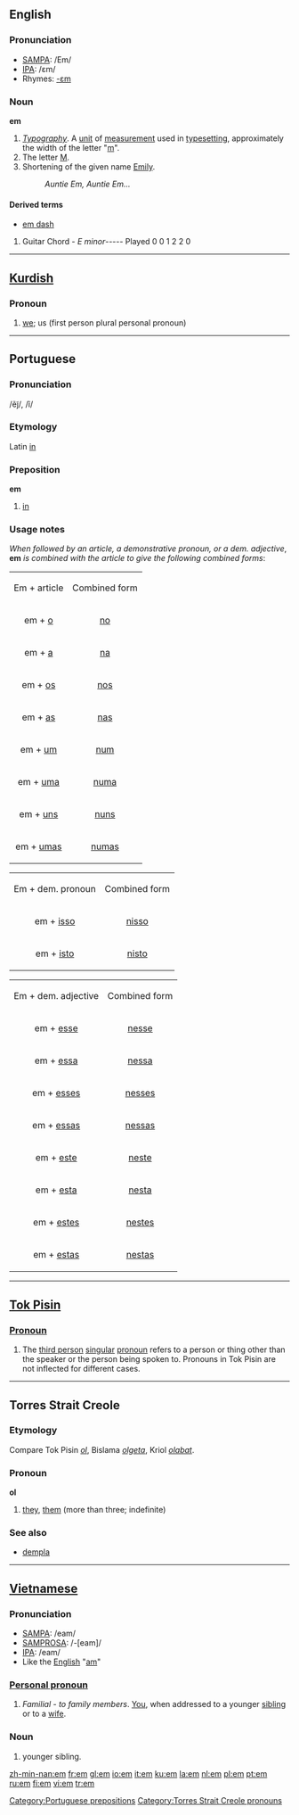 ==English==

===Pronunciation===
*[[SAMPA]]: /Em/
*[[International Phonetic Alphabet|IPA]]: /ɛm/
*Rhymes: [[Rhymes:English:-ɛm|-ɛm]]

===Noun===
'''em'''
#''[[Typography]]''. A [[unit]] of [[measure]]ment used in [[typesetting]], approximately the width of the letter "[[m]]".
#The letter [[M]].
#Shortening of the given name [[Emily]].
#:''Auntie Em, Auntie Em...''

====Derived terms====
*[[em dash]]

# Guitar Chord - ''E minor''----- Played 0 0 1 2 2 0

----

==[[Kurdish]]==
===Pronoun===

#[[we]]; us (first person plural personal pronoun)


-----

==Portuguese==
===Pronunciation===
/e&#771;j̃/, /ĩ/
===Etymology===
Latin [[in]]
===Preposition===
'''em'''
# [[in]]

===Usage notes===
''When followed by an article, a demonstrative pronoun, or a dem. adjective'', '''em''' ''is combined with the article to give the following combined forms'':

{| border="1" align="center" cellpadding="5"
|-
|Em + article
|Combined form

|-
|align="center"|em + [[o]]
|align="center"|[[no]]

|-
|align="center"|em + [[a]]
|align="center"|[[na]]

|-
|align="center"|em + [[os]]
|align="center"|[[nos]]

|-
|align="center"|em + [[as]]
|align="center"|[[nas]]

|-
|align="center"|em + [[um]]
|align="center"|[[num]]

|-
|align="center"|em + [[uma]]
|align="center"|[[numa]]

|-
|align="center"|em + [[uns]]
|align="center"|[[nuns]]

|-
|align="center"|em + [[umas]]
|align="center"|[[numas]]

|}


{| border="1" align="center" cellpadding="5"
|-
|Em + dem. pronoun
|Combined form

|-
|align="center"|em + [[isso]]
|align="center"|[[nisso]]

|-
|align="center"|em + [[isto]]
|align="center"|[[nisto]]

|}

{| border="1" align="center" cellpadding="5"
|-
|Em + dem. adjective
|Combined form

|-
|align="center"|em + [[esse]]
|align="center"|[[nesse]]

|-
|align="center"|em + [[essa]]
|align="center"|[[nessa]]

|-
|align="center"|em + [[esses]]
|align="center"|[[nesses]]

|-
|align="center"|em + [[essas]]
|align="center"|[[nessas]]

|-
|align="center"|em + [[este]]
|align="center"|[[neste]]

|-
|align="center"|em + [[esta]]
|align="center"|[[nesta]]

|-
|align="center"|em + [[estes]]
|align="center"|[[nestes]]

|-
|align="center"|em + [[estas]]
|align="center"|[[nestas]]

|}

[[Category:Portuguese prepositions]]

----

==[[Tok Pisin]]==

===[[Pronoun]]===
#The [[third person]] [[singular]] [[pronoun]] refers to a person or thing other than the speaker or the person being spoken to. Pronouns in Tok Pisin are not inflected for different cases.

----
==Torres Strait Creole==
===Etymology===
Compare Tok Pisin ''[[ol#Tok_Pisin|ol]]'', Bislama ''[[olgeta]]'', Kriol ''[[olabat]]''.

===Pronoun===
'''ol'''

# [[they]], [[them]] (more than three; indefinite)
===See also===
*[[dempla]]
[[Category:Torres Strait Creole pronouns]]
-----

==[[Vietnamese]]==

===Pronunciation===
*[[SAMPA]]: /eam/
*[[SAMPROSA]]: /-<nowiki>[</nowiki>eam<nowiki>]</nowiki>/
*[[International Phonetic Alphabet|IPA]]: /eam/
*Like the [[English]] "[[Am#English|am]]"

===[[Personal pronoun]]===
#''Familial'' - ''to family members''. [[You]], when addressed to a younger [[sibling]] or to a [[wife]].

===Noun===
#younger sibling.

[[zh-min-nan:em]]
[[fr:em]]
[[gl:em]]
[[io:em]]
[[it:em]]
[[ku:em]]
[[la:em]]
[[nl:em]]
[[pl:em]]
[[pt:em]]
[[ru:em]]
[[fi:em]]
[[vi:em]]
[[tr:em]]